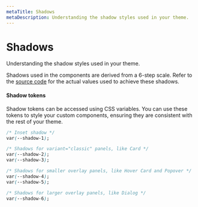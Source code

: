 ```yaml
---
metaTitle: Shadows
metaDescription: Understanding the shadow styles used in your theme.
---
```


# Shadows

<Description>Understanding the shadow styles used in your theme.</Description>

Shadows used in the components are derived from a 6-step scale. Refer to the [source code](https://github.com/radix-ui/themes/blob/main/packages/radix-ui-themes/src/styles/tokens/shadow.css) for the actual values used to achieve these shadows.

<Box mt="5" mb="6">
	<ThemesShadowScale />
</Box>

#### Shadow tokens

Shadow tokens can be accessed using CSS variables. You can use these tokens to style your custom components, ensuring they are consistent with the rest of your theme.

```css
/* Inset shadow */
var(--shadow-1);

/* Shadows for variant="classic" panels, like Card */
var(--shadow-2);
var(--shadow-3);

/* Shadows for smaller overlay panels, like Hover Card and Popover */
var(--shadow-4);
var(--shadow-5);

/* Shadows for larger overlay panels, like Dialog */
var(--shadow-6);
```
